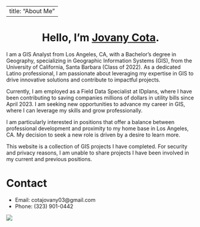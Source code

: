 


---
title: "About Me" 
---
  
<center>
# Hello, I'm [Jovany Cota](https://www.linkedin.com/in/jovany-cota-87aa61178/).
</center>
  
I am a GIS Analyst from Los Angeles, CA, with a Bachelor’s degree in Geography, specializing in Geographic Information Systems (GIS), from the University of California, Santa Barbara (Class of 2022). As a dedicated Latino professional, I am passionate about leveraging my expertise in GIS to drive innovative solutions and contribute to impactful projects.

Currently, I am employed as a Field Data Specialist at IDplans, where I have been contributing to saving companies millions of dollars in utility bills since April 2023. I am seeking new opportunities to advance my career in GIS, where I can leverage my skills and grow professionally.

I am particularly interested in positions that offer a balance between professional development and proximity to my home base in Los Angeles, CA. My decision to seek a new role is driven by a desire to learn more.

This website is a collection of GIS projects I have completed. For security and privacy reasons, I am unable to share projects I have been involved in my current and previous positions. 

# Contact
  - Email: cotajovany03@gmail.com
  - Phone: (323) 901-0442
  
  
![](img/IMG_1191.JPG)
